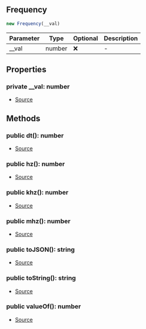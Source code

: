 ## Frequency

```typescript
new Frequency(__val)
```
| Parameter | Type | Optional | Description |
| ----------- | ----------- | ----------- | ----------- |
| __val | number | ❌ | - |

## Properties
### private  __val: number
- [Source](https://github.com/Androz2091/discord-player/blob/1a12f69/packages/equalizer/src/utils/Frequency.ts#L2)
## Methods
### public  dt(): number
- [Source](https://github.com/Androz2091/discord-player/blob/1a12f69/packages/equalizer/src/utils/Frequency.ts#L19)
### public  hz(): number
- [Source](https://github.com/Androz2091/discord-player/blob/1a12f69/packages/equalizer/src/utils/Frequency.ts#L15)
### public  khz(): number
- [Source](https://github.com/Androz2091/discord-player/blob/1a12f69/packages/equalizer/src/utils/Frequency.ts#L7)
### public  mhz(): number
- [Source](https://github.com/Androz2091/discord-player/blob/1a12f69/packages/equalizer/src/utils/Frequency.ts#L11)
### public  toJSON(): string
- [Source](https://github.com/Androz2091/discord-player/blob/1a12f69/packages/equalizer/src/utils/Frequency.ts#L31)
### public  toString(): string
- [Source](https://github.com/Androz2091/discord-player/blob/1a12f69/packages/equalizer/src/utils/Frequency.ts#L27)
### public  valueOf(): number
- [Source](https://github.com/Androz2091/discord-player/blob/1a12f69/packages/equalizer/src/utils/Frequency.ts#L23)